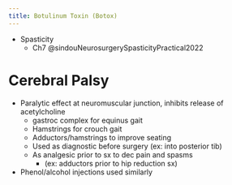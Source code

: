 ```yaml
---
title: Botulinum Toxin (Botox)
---
```


::: {.callout title="Reading list"}

- Spasticity
    - Ch7 @sindouNeurosurgerySpasticityPractical2022

:::


# Cerebral Palsy

- Paralytic effect at neuromuscular junction,
inhibits release of acetylcholine
    - gastroc complex for equinus gait
    - Hamstrings for crouch gait
    - Adductors/hamstrings to improve seating
    - Used as diagnostic before surgery (ex: into posterior tib)
    - As analgesic prior to sx to dec pain and spasms
        - (ex: adductors prior to hip reduction sx)
- Phenol/alcohol injections used similarly